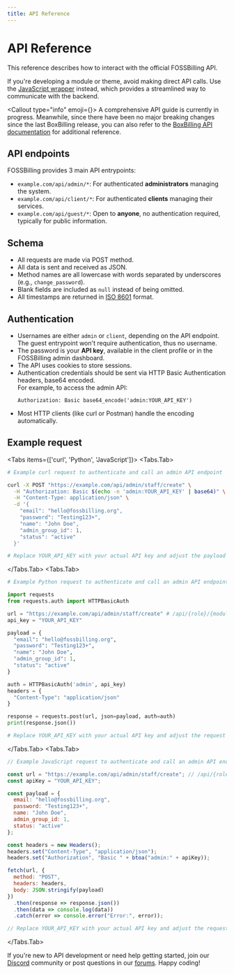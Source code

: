 ```yaml
---
title: API Reference
---
```



# API Reference

This reference describes how to interact with the official FOSSBilling API.

If you're developing a module or theme, avoid making direct API calls. Use the [JavaScript wrapper](javascript) instead, which provides a streamlined way to communicate with the backend.

<Callout type="info" emoji={<FontAwesomeIcon icon={faPersonDigging} />}>
    A comprehensive API guide is currently in progress. Meanwhile, since there have been no major breaking changes since the last BoxBilling release, you can also refer to the [BoxBilling API documentation](https://docs.boxbilling.org/en/latest/index.html) for additional reference.
</Callout>

## API endpoints

FOSSBilling provides 3 main API entrypoints:

 - `example.com/api/admin/*`: For authenticated **administrators** managing the system.
 - `example.com/api/client/*`: For authenticated **clients** managing their services.
 - `example.com/api/guest/*`: Open to **anyone**, no authentication required, typically for public information.

## Schema

- All requests are made via POST method.
- All data is sent and received as JSON.
- Method names are all lowercase with words separated by underscores (e.g., `change_password`).
- Blank fields are included as `null` instead of being omitted.
- All timestamps are returned in [ISO 8601](https://en.wikipedia.org/wiki/ISO_8601) format.

## Authentication

- Usernames are either `admin` or `client`, depending on the API endpoint. The guest entrypoint won't require authentication, thus no username.
- The password is your **API key**, available in the client profile or in the FOSSBilling admin dashboard.
- The API uses cookies to store sessions.
- Authentication credentials should be sent via HTTP Basic Authentication headers, base64 encoded.  
  For example, to access the admin API:
  ```http
  Authorization: Basic base64_encode('admin:YOUR_API_KEY')
  ```
- Most HTTP clients (like curl or Postman) handle the encoding automatically.

## Example request
<Tabs items={['curl', 'Python', 'JavaScript']}>
  <Tabs.Tab>
```bash
# Example curl request to authenticate and call an admin API endpoint

curl -X POST "https://example.com/api/admin/staff/create" \
  -H "Authorization: Basic $(echo -n 'admin:YOUR_API_KEY' | base64)" \
  -H "Content-Type: application/json" \
  -d '{
    "email": "hello@fossbilling.org",
    "password": "Testing123+",
    "name": "John Doe",
    "admin_group_id": 1,
    "status": "active"
  }'

# Replace YOUR_API_KEY with your actual API key and adjust the payload as needed.
```
  </Tabs.Tab>
  <Tabs.Tab>
  ```python
# Example Python request to authenticate and call an admin API endpoint

import requests
from requests.auth import HTTPBasicAuth

url = "https://example.com/api/admin/staff/create" # /api/{role}/{module}/{endpoint}
api_key = "YOUR_API_KEY"

payload = {
    "email": "hello@fossbilling.org",
    "password": "Testing123+",
    "name": "John Doe",
    "admin_group_id": 1,
    "status": "active"
}

auth = HTTPBasicAuth('admin', api_key)
headers = {
    "Content-Type": "application/json"
}

response = requests.post(url, json=payload, auth=auth)
print(response.json())

# Replace YOUR_API_KEY with your actual API key and adjust the request as needed.
```
  </Tabs.Tab>
  <Tabs.Tab>
  ```javascript
// Example JavaScript request to authenticate and call an admin API endpoint

const url = "https://example.com/api/admin/staff/create"; // /api/{role}/{module}/{endpoint}
const apiKey = "YOUR_API_KEY";

const payload = {
    email: "hello@fossbilling.org",
    password: "Testing123+",
    name: "John Doe",
    admin_group_id: 1,
    status: "active"
};

const headers = new Headers();
headers.set("Content-Type", "application/json");
headers.set("Authorization", "Basic " + btoa("admin:" + apiKey));

fetch(url, {
    method: "POST",
    headers: headers,
    body: JSON.stringify(payload)
})
    .then(response => response.json())
    .then(data => console.log(data))
    .catch(error => console.error("Error:", error));

// Replace YOUR_API_KEY with your actual API key and adjust the request as needed.
```
  </Tabs.Tab>
</Tabs>


If you're new to API development or need help getting started, join our [Discord](/discord) community or post questions in our [forums](https://forum.fossbilling.org). Happy coding!
